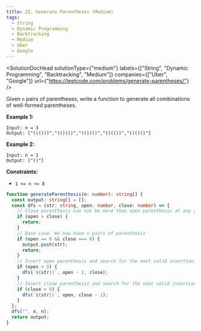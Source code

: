 ```yaml
---
title: 22. Generate Parentheses (Medium)
tags:
  - String
  - Dynamic Programming
  - Backtracking
  - Medium
  - Uber
  - Google
---
```



<SolutionDocHead
  solutionType={"medium"}
  labels={["String", "Dynamic Programming", "Backtracking", "Medium"]}
  companies={["Uber", "Google"]}
  url={"https://leetcode.com/problems/generate-parentheses/"}
/>

Given `n` pairs of parentheses, write a function to generate all combinations of well-formed parentheses.

<b>Example 1:</b>

```
Input: n = 3
Output: ["((()))","(()())","(())()","()(())","()()()"]
```

<b>Example 2:</b>

```
Input: n = 1
Output: ["()"]
```

<b>Constraints:</b>

- `1 <= n <= 8`

```ts title=solution.ts
function generateParenthesis(n: number): string[] {
  const output: string[] = [];
  const dfs = (str: string, open: number, close: number) => {
    // Close parenthesis can not be more than open parenthesis at any given time to stay valid
    if (open > close) {
      return;
    }
    // Base case. We now have n pairs of parenthesis
    if (open == 0 && close === 0) {
      output.push(str);
      return;
    }
    // Insert open parenthesis and search for the next valid insertion.
    if (open > 0) {
      dfs(`${str}(`, open - 1, close);
    }
    // Insert close parenthesis and search for the next valid insertion.
    if (close > 0) {
      dfs(`${str})`, open, close - 1);
    }
  };
  dfs("", n, n);
  return output;
}
```
